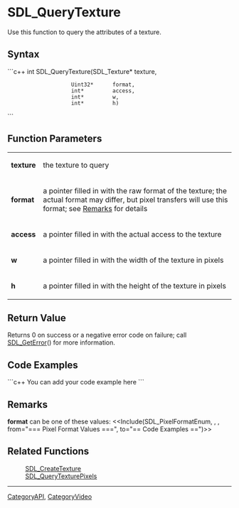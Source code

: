 <!-- pragma section-numbers off -->
<!-- pragma disable-camelcase -->

= SDL_QueryTexture =
Use this function to query the attributes of a texture.


== Syntax ==
```c++
int SDL_QueryTexture(SDL_Texture* texture,
                     Uint32*      format, 
                     int*         access,
                     int*         w, 
                     int*         h)
```

== Function Parameters ==

{|
|'''texture'''
|the texture to query
|-
|'''format'''
|a pointer filled in with the raw format of the texture; the actual format may differ, but pixel transfers will use this format; see [[#format|Remarks]] for details
|-
|'''access'''
|a pointer filled in with the actual access to the texture
|-
|'''w'''
|a pointer filled in with the width of the texture in pixels
|-
|'''h'''
|a pointer filled in with the height of the texture in pixels
|}

== Return Value ==
Returns 0 on success or a negative error code on failure; call [[SDL_GetError]]() for more information.

== Code Examples ==
```c++
You can add your code example here
```

== Remarks ==
<span id="format"></span> '''format''' can be one of these values:
<<Include(SDL_PixelFormatEnum, , , from="=== Pixel Format Values ===", to="== Code Examples ==")>>

== Related Functions ==
:[[SDL_CreateTexture]]
:[[SDL_QueryTexturePixels]]

----
[[CategoryAPI]], [[CategoryVideo]]
